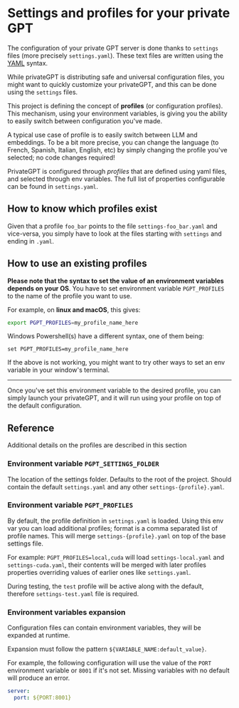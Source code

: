 # Settings and profiles for your private GPT

The configuration of your private GPT server is done thanks to `settings` files (more precisely `settings.yaml`).
These text files are written using the [YAML](https://en.wikipedia.org/wiki/YAML) syntax.

While privateGPT is distributing safe and universal configuration files, you might want to quickly customize your
privateGPT, and this can be done using the `settings` files.

This project is defining the concept of **profiles** (or configuration profiles).
This mechanism, using your environment variables, is giving you the ability to easily switch between
configuration you've made.

A typical use case of profile is to easily switch between LLM and embeddings.
To be a bit more precise, you can change the language (to French, Spanish, Italian, English, etc) by simply changing
the profile you've selected; no code changes required!

PrivateGPT is configured through *profiles* that are defined using yaml files, and selected through env variables.
The full list of properties configurable can be found in `settings.yaml`.

## How to know which profiles exist
Given that a profile `foo_bar` points to the file `settings-foo_bar.yaml` and vice-versa, you simply have to look
at the files starting with `settings` and ending in `.yaml`.

## How to use an existing profiles
**Please note that the syntax to set the value of an environment variables depends on your OS**.
You have to set environment variable `PGPT_PROFILES` to the name of the profile you want to use.

For example, on **linux and macOS**, this gives:
```bash
export PGPT_PROFILES=my_profile_name_here
```

Windows Powershell(s) have a different syntax, one of them being:
```shell
set PGPT_PROFILES=my_profile_name_here
```
If the above is not working, you might want to try other ways to set an env variable in your window's terminal.

---

Once you've set this environment variable to the desired profile, you can simply launch your privateGPT,
and it will run using your profile on top of the default configuration.

## Reference
Additional details on the profiles are described in this section

### Environment variable `PGPT_SETTINGS_FOLDER`

The location of the settings folder. Defaults to the root of the project.
Should contain the default `settings.yaml` and any other `settings-{profile}.yaml`.

### Environment variable `PGPT_PROFILES`

By default, the profile definition in `settings.yaml` is loaded.
Using this env var you can load additional profiles; format is a comma separated list of profile names.
This will merge `settings-{profile}.yaml` on top of the base settings file.

For example:
`PGPT_PROFILES=local,cuda` will load `settings-local.yaml`
and `settings-cuda.yaml`, their contents will be merged with
later profiles properties overriding values of earlier ones like `settings.yaml`.

During testing, the `test` profile will be active along with the default, therefore `settings-test.yaml`
file is required.

### Environment variables expansion

Configuration files can contain environment variables,
they will be expanded at runtime.

Expansion must follow the pattern `${VARIABLE_NAME:default_value}`.

For example, the following configuration will use the value of the `PORT`
environment variable or `8001` if it's not set.
Missing variables with no default will produce an error.

```yaml
server:
  port: ${PORT:8001}
```